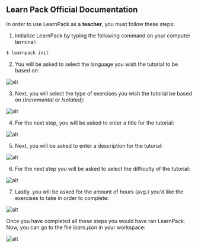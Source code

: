 ## Learn Pack Official Documentation

In order to use LearnPack as a **teacher**, you must follow these steps:

1. Initialize LearnPack by typing the following command on your computer terminal:

```sh
$ learnpack init
```

2. You will be asked to select the language you wish the tutorial to be based on:

![alt](https://i.imgur.com/T2ZeRK3.png)

3. Next, you will select the type of exercises you wish the tutorial be based on (*Incremental* or *Isolated*):

![alt](https://i.imgur.com/QOyA1ri.png)

4. For the next step, you will be asked to enter a title for the tutorial:

![alt](https://i.imgur.com/XgUhjEy.png)

5. Next, you will be asked to enter a description for the tutorial:

![alt](https://i.imgur.com/dY6R1iT.png)

6. For the next step you will be asked to select the difficulty of the tutorial:

![alt](https://i.imgur.com/HwW1TcG.png)

7. Lastly, you will be asked for the amount of hours (avg.) you'd like the exercises to take in order to complete:

![alt](https://i.imgur.com/H2gDnhs.png)

Once you have completed all these steps you would have ran LearnPack.  Now, you can go to the file *learn.json* in your workspace:

![alt](https://i.imgur.com/k63n4eN.png)